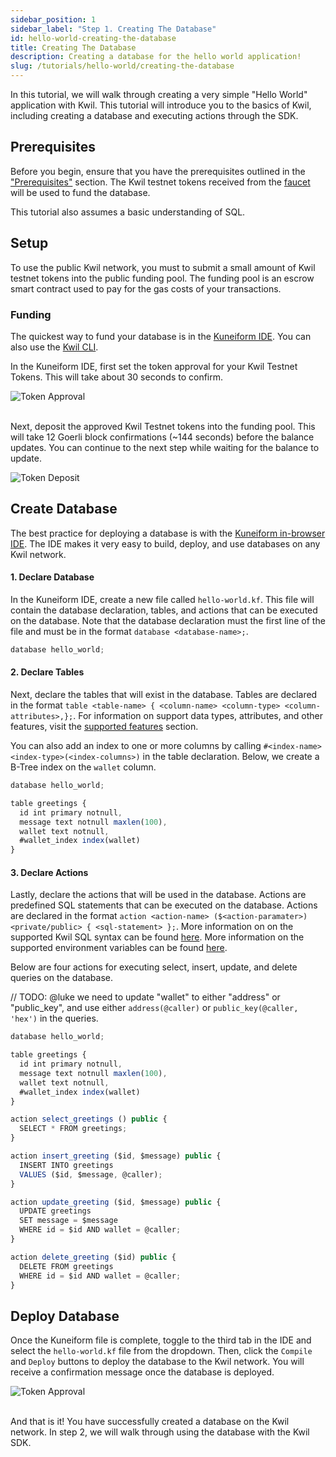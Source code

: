 ```yaml
---
sidebar_position: 1
sidebar_label: "Step 1. Creating The Database"
id: hello-world-creating-the-database
title: Creating The Database
description: Creating a database for the hello world application!
slug: /tutorials/hello-world/creating-the-database
---
```

In this tutorial, we will walk through creating a very simple "Hello World" application with Kwil. This tutorial will introduce you to the basics of Kwil, including creating a database and executing actions through the SDK.

## Prerequisites

Before you begin, ensure that you have the prerequisites outlined in the ["Prerequisites"](../../prerequisites.md) section. The Kwil testnet tokens received from the [faucet](https://faucet.kwil.com) will be used to fund the database.

This tutorial also assumes a basic understanding of SQL.

## Setup

To use the public Kwil network, you must to submit a small amount of Kwil testnet tokens into the public funding pool. The funding pool is an escrow smart contract used to pay for the gas costs of your transactions.

### Funding

The quickest way to fund your database is in the [Kuneiform IDE](https://ide.kwil.com). You can also use the [Kwil CLI](/docs/cli/installation.md).

In the Kuneiform IDE, first set the token approval for your Kwil Testnet Tokens. This will take about 30 seconds to confirm.

<div style={{ display: "flex", justifyContent: "center" }}>
  <img src={require("./assets/approve-funds.png").default} alt="Token Approval" />
</div>
<br />

Next, deposit the approved Kwil Testnet tokens into the funding pool. This will take 12 Goerli block confirmations (~144 seconds) before the balance updates. You can continue to the next step while waiting for the balance to update.

<div style={{ display: "flex", justifyContent: "center"  }}>
  <img src={require("./assets/deposit-funds.png").default} alt="Token Deposit" />
</div>

## Create Database

The best practice for deploying a database is with the [Kuneiform in-browser IDE](<https://ide.kwil.com>).  The IDE makes it very easy to build, deploy, and use databases on any Kwil network.

#### 1. Declare Database
In the Kuneiform IDE, create a new file called `hello-world.kf`. This file will contain the database declaration, tables, and actions that can be executed on the database. Note that the database declaration must the first line of the file and must be in the format `database <database-name>;`.

```typescript title="hello-world.kf"
database hello_world;
```

#### 2. Declare Tables
Next, declare the tables that will exist in the database. Tables are declared in the format `table <table-name> { <column-name> <column-type> <column-attributes>,};`. For information on support data types, attributes, and other features, visit the [supported features](../../kuneiform/supported-features) section.

You can also add an index to one or more columns by calling `#<index-name> <index-type>(<index-columns>)` in the table declaration. Below, we create a B-Tree index on the `wallet` column.

```typescript title="hello-world.kf"
database hello_world;

table greetings {
  id int primary notnull,
  message text notnull maxlen(100),
  wallet text notnull,
  #wallet_index index(wallet)
}
```

#### 3. Declare Actions
Lastly, declare the actions that will be used in the database. Actions are predefined SQL statements that can be executed on the database. Actions are declared in the format `action <action-name> ($<action-paramater>) <private/public> { <sql-statement> };`. More information on on the supported Kwil SQL syntax can be found [here](/docs/category/sql-as-understood-by-kwil). More information on the supported environment variables can be found [here](../../kuneiform/dml#using-contextual-variables-in-actions).

Below are four actions for executing select, insert, update, and delete queries on the database.

// TODO: @luke we need to update "wallet" to either "address" or "public_key", and use either `address(@caller)` or `public_key(@caller, 'hex')` in the queries.

```typescript title="hello-world.kf"
database hello_world;

table greetings {
  id int primary notnull,
  message text notnull maxlen(100),
  wallet text notnull,
  #wallet_index index(wallet)
}

action select_greetings () public {
  SELECT * FROM greetings;
}

action insert_greeting ($id, $message) public {
  INSERT INTO greetings
  VALUES ($id, $message, @caller);
}

action update_greeting ($id, $message) public {
  UPDATE greetings 
  SET message = $message 
  WHERE id = $id AND wallet = @caller;
}

action delete_greeting ($id) public {
  DELETE FROM greetings 
  WHERE id = $id AND wallet = @caller;
}
```

## Deploy Database
Once the Kuneiform file is complete, toggle to the third tab in the IDE and select the `hello-world.kf` file from the dropdown. Then, click the `Compile` and `Deploy` buttons to deploy the database to the Kwil network. You will receive a confirmation message once the database is deployed.

<div style={{ display: "flex", justifyContent: "center", width: "75%", margin: "auto" }}>
  <img src={require("./assets/deploy-successful.png").default} alt="Token Approval" />
</div>
<br />

And that is it! You have successfully created a database on the Kwil network. In step 2, we will walk through using the database with the Kwil SDK.